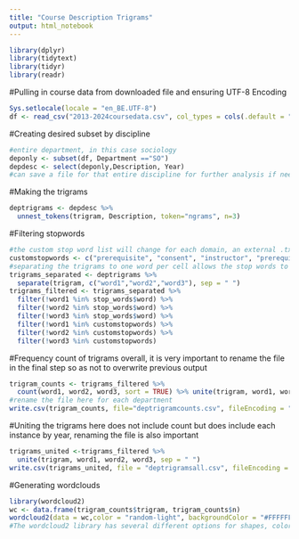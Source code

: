 ---
title: "Course Description Trigrams"
output: html_notebook
---



```{r}
library(dplyr)
library(tidytext)
library(tidyr)
library(readr)
```
#Pulling in course data from downloaded file and ensuring UTF-8 Encoding
```{r}
Sys.setlocale(locale = "en_BE.UTF-8")
df <- read_csv("2013-2024coursedata.csv", col_types = cols(.default = "c"))

```
#Creating desired subset by discipline
```{r}
#entire department, in this case sociology
deponly <- subset(df, Department =="SO")
depdesc <- select(deponly,Description, Year)
#can save a file for that entire discipline for further analysis if needed/ write.csv(soconly, "soconly.csv", fileEncoding = "UTF-8")
```
#Making the trigrams
```{r}
deptrigrams <- depdesc %>%
  unnest_tokens(trigram, Description, token="ngrams", n=3)
```
#Filtering stopwords
```{r}
#the custom stop word list will change for each domain, an external .txt file can be saved and imported with read.table
customstopwords <- c("prerequisite", "consent", "instructor", "prerequisites", "hour", "hours", "topic", "topics", "including", "credit", "credits", "e.g.","requisites", "e.g", "so", "hrs","completes", "include", "includes", "i.e", "offered", "approval", "senior", "enrollment", "practical","sociology", "basic", "qualitative")
#separating the trigrams to one word per cell allows the stop words to be edited out and the count the number of occurrences
trigrams_separated <- deptrigrams %>%
  separate(trigram, c("word1","word2","word3"), sep = " ")
trigrams_filtered <- trigrams_separated %>%
  filter(!word1 %in% stop_words$word) %>%
  filter(!word2 %in% stop_words$word) %>%
  filter(!word3 %in% stop_words$word) %>%
  filter(!word1 %in% customstopwords) %>%
  filter(!word2 %in% customstopwords) %>%
  filter(!word3 %in% customstopwords)
```
#Frequency count of trigrams overall, it is very important to rename the file in the final step so as not to overwrite previous output
```{r}
trigram_counts <- trigrams_filtered %>%
  count(word1, word2, word3, sort = TRUE) %>% unite(trigram, word1, word2, word3, sep = " ")
#rename the file here for each department
write.csv(trigram_counts, file="deptrigramcounts.csv", fileEncoding = "UTF-8")
```
#Uniting the trigrams here does not include count but does include each instance by year, renaming the file is also important
```{r}
trigrams_united <-trigrams_filtered %>%
  unite(trigram, word1, word2, word3, sep = " ")
write.csv(trigrams_united, file = "deptrigramsall.csv", fileEncoding = "UTF-8")
```
#Generating wordclouds
```{r}
library(wordcloud2)
wc <- data.frame(trigram_counts$trigram, trigram_counts$n)
wordcloud2(data = wc,color = "random-light", backgroundColor = "#FFFFFF", size = 1, shape = "triangle")
#The wordcloud2 library has several different options for shapes, colors, and frequency cut off
```


